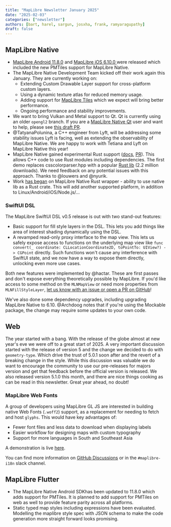 ```yaml
---
title: "MapLibre Newsletter January 2025"
date: "2025-02-03"
categories: ["newsletter"]
authors: [bart, harel, sargun, josxha, frank, ramyaragupathy]
draft: false
---
```


## MapLibre Native


- [MapLibre Android 11.8.0](https://github.com/maplibre/maplibre-native/releases/tag/android-v11.8.0) and [MapLibre iOS 6.10.0 ](https://github.com/maplibre/maplibre-native/releases/tag/ios-v6.10.0) were released which included the new PMTiles support for MapLibre Native.
- The MapLibre Native Development Team kicked off their work again this January. They are currently working on:
  - Extending Custom Drawable Layer support for cross-platform custom layers.
  - Using a dynamic texture atlas for reduced memory usage.
  - Adding support for [MapLibre Tiles](https://github.com/maplibre/maplibre-tile-spec) which we expect will bring better performance.
  - Ongoing performance and stability improvements.
- We want to bring Vulkan and Metal support to Qt. Qt is currently using an older `opengl2` branch. If you are a [MapLibre Native Qt](https://github.com/maplibre/maplibre-native-qt) user and want to help, please see [this draft PR](https://github.com/maplibre/maplibre-native-qt/pull/59).
- @TatyanaPolunina, a C++ engineer from Lyft, will be addressing some stability issues Lyft is facing, well as extending the observability of MapLibre Native. We are happy to work with Tetiana and Lyft on MapLibre Native this year!
- MapLibre Native gained experimental Rust support ([docs](https://maplibre.org/maplibre-native/docs/book/rust.html), [PR](https://github.com/maplibre/maplibre-native/pull/3137)). This allows C++ code to use Rust modules including dependencies. The first demo replaces csscolorparser.hpp with a popular [Rust lib](https://crates.io/crates/csscolorparser) (2.2 million downloads). We need feedback on any potential issues with this approach. Thanks to @louwers and @nyurik.
- Work [has began](https://github.com/maplibre/maplibre-native/pull/3181) on MapLibre Native Rust wrapper - ability to use native lib as a Rust crate. This will add another supported platform, in addition to Linux/Android/iOS/Node.js/...


### SwiftUI DSL

The MapLibre SwiftUI DSL v0.5 release is out with two stand-out features:

* Basic support for fill style layers in the DSL. This lets you add things like area of interest shading dynamically using the DSL.
* A revamped read-only proxy interface to the map view. This lets us safely expose access to functions on the underlying map view like `func convert(_ coordinate: CLLocationCoordinate2D, toPointTo: UIView?) -> CGPoint` directly. Such functions won't cause any interference with SwiftUI state, and we now have a way to expose them directly, unlocking even more use cases.

Both new features were implemented by @hactar. These are first passes and don't expose everything theoretically possible by MapLibre. If you'd like access to some method on the `MLNMapView` or need more properties from `MLNFillStyleLayer`, [let us know with an issue or open a PR on GitHub](https://github.com/maplibre/swiftui-dsl)!

We've also done some dependency upgrades, including upgrading MapLibre Native to 6.10. @Archdoog notes that if you're using the Mockable package, the change may require some updates to your own code.


## Web

The year started with a bang. With the release of the globe almost at new year's eve we were off to a great start of 2025. A very important discussion started with the release of version 5 and the change we decided to do with `geometry-type`. Which drive the trust of 5.0.1 soon after and the revert of a breaking change in the style. 
While this discussion was valuable we do want to encourage the community to use our pre-releases for majors version and get that feedback before the official version is released. 
We also released version 5.1.0 this month, and there are nice things cooking as can be read in this newsletter. Great year ahead, no doubt!

### MapLibre Web Fonts

A group of developers using MapLibre GL JS are interested in building native Web Fonts (`.woff2`) support, as a replacement for needing to fetch and host `glyphs`. This would have key advantages of:

* Fewer font files and less data to download when displaying labels
* Easier workflow for designing maps with custom typography
* Support for more languages in South and Southeast Asia

A demonstration is live [here](https://bdon.github.io/maplibre-text/webfonts/).

You can find more information on [GitHub Discussions](https://github.com/maplibre/maplibre-gl-js/discussions/2555) or in the `#maplibre-i18n` slack channel.

## MapLibre Flutter

- The MapLibre Native Android SDKhas been updated to 11.8.0 which adds support for PMTiles. It is planned to add support for PMTiles on web as well to provide feature parity across all platforms.
- Static typed map styles including expressions have been evaluated. Modelling the maplibre style spec with JSON schema to make the code generation more straight forward looks promising.
